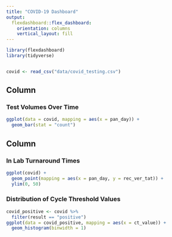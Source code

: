 ```yaml
---
title: "COVID-19 Dashboard"
output: 
  flexdashboard::flex_dashboard:
    orientation: columns
    vertical_layout: fill
---
```


```r
library(flexdashboard)
library(tidyverse)


covid <- read_csv("data/covid_testing.csv")
```

Column {data-width=650}
-----------------------------------------------------------------------

### Test Volumes Over Time

```r
ggplot(data = covid, mapping = aes(x = pan_day)) +
  geom_bar(stat = "count")
```

Column {data-width=350}
-----------------------------------------------------------------------

### In Lab Turnaround Times

```r
ggplot(covid) +
  geom_point(mapping = aes(x = pan_day, y = rec_ver_tat)) +
  ylim(0, 50)
```

### Distribution of Cycle Threshold Values

```r
covid_positive <- covid %>%
  filter(result == "positive")
ggplot(data = covid_positive, mapping = aes(x = ct_value)) +
  geom_histogram(binwidth = 1)
```

